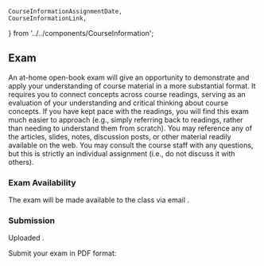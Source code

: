     CourseInformationAssignmentDate,
    CourseInformationLink,
} from '../../components/CourseInformation';

## Exam

An at-home open-book exam will give an opportunity to demonstrate and apply your understanding of course material in a more substantial format.
It requires you to connect concepts across course readings, serving as an evaluation of your understanding and critical thinking about course concepts.
If you have kept pace with the readings, you will find this exam much easier to approach
(e.g., simply referring back to readings, rather than needing to understand them from scratch).
You may reference any of the articles, slides, notes, discussion posts, or other material readily available on the web.
You may consult the course staff with any questions, but this is strictly an individual assignment (i.e., do not discuss it with others).

### Exam Availability

The exam will be made available to the class via email <CourseInformationAssignmentDate assignmentDateName='assignmentDateAvailableExam' />.

### Submission

Uploaded <CourseInformationAssignmentDate assignmentDateName='assignmentDateDueExam' />.

Submit your exam in PDF format:

<p><CourseInformationLink linkName='linkSubmitExam' /></p>
